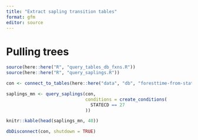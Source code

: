 ```yaml
---
title: "Extract sapling transition tables"
format: gfm
editor: source
---
```


# Pulling trees


```r

source(here::here("R", "query_tables_db_fxns.R"))
source(here::here("R", "query_saplings.R"))

con <- connect_to_tables(here::here("data", "db", "foresttime-from-state-parquet.duckdb"))

```

```r

saplings_mn <- query_saplings(con, 
                              conditions = create_conditions(
                                STATECD == 27
                              ))

```

```r

knitr::kable(head(saplings_mn, 40))

```


```r

dbDisconnect(con, shutdown = TRUE)

```


